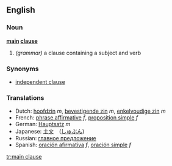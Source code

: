 ==English==

===Noun===
'''[[main]] [[clause]]'''

# ''(grammar)'' a clause containing a subject and verb

===Synonyms===
* [[independent clause]]

===Translations===
*Dutch: [[hoofdzin]] ''m'', [[bevestigende zin]] ''m'', [[enkelvoudige zin]] ''m''
*French: [[phrase affirmative]] ''f'', [[proposition simple]] ''f''
*German: [[Hauptsatz]] ''m''
*Japanese: [[主文]]　([[しゅぶん]])
*Russian: [[главное предложение]]
*Spanish: [[oración afirmativa]] ''f'', [[oración simple]] ''f''

[[tr:main clause]]